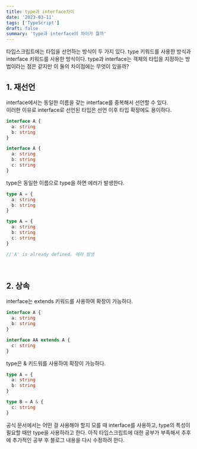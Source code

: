 ```yaml
---
title: type과 interface차이
date: '2023-03-11'
tags: ['TypeScript']
draft: false
summary: 'type과 interface의 차이가 뭘까'
---
```


타입스크립트에는 타입을 선언하는 방식이 두 가지 있다. type 키워드를 사용한 방식과 interface 키워드를 사용한 방식이다.
type과 interface는 객체의 타입을 지정하는 방법이라는 점은 같지만 이 둘의 차이점에는 무엇이 있을까?

## 1. 재선언

interface에서는 동일한 이름을 갖는 interface를 중복해서 선언할 수 있다. <br />
이러한 이유로 interface로 선언된 타입은 선언 이후 타입 확장에도 용이하다.

```ts
interface A {
  a: string
  b: string
}

interface A {
  a: string
  b: string
  c: string
}
```

type은 동일한 이름으로 type을 하면 에러가 발생한다.

```ts
type A = {
  a: string
  b: string
}

type A = {
  a: string
  b: string
  c: string
}

//'A' is already defined. 에러 발생
```

<br />

## 2. 상속

interface는 extends 키워드를 사용하여 확장이 가능하다.

```ts
interface A {
  a: string
  b: string
}

interface AA extends A {
  c: string
}
```

type은 & 키드워를 사용하여 확장이 가능하다.

```ts
type A = {
  a: string
  b: string
}

type B = A & {
  c: string
}
```

공식 문서에서는 어떤 걸 사용해야 할지 모를 때 interface를 사용하고, type의 특성이 필요할 때만 type을
사용하라고 한다. 아직 타입스크립트에 대한 공부가 부족해서 추후에 추가적인 공부 후 블로그 내용을 다시 수정하려 한다.
